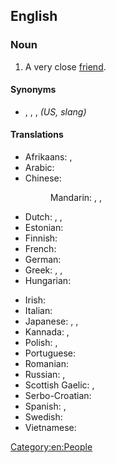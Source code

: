 ==English==

===Noun===
{{en-noun}}

# A very close [[friend]].

====Synonyms====
* {{sense|very close friend}} {{l|en|bosom buddy}}, {{l|en|cater-cousin}}, {{l|en|intimate}}, {{l|en|ace boon coon}} ''(US, slang)''

====Translations====
{{trans-top|very close friend}}
* Afrikaans: {{t+|af|boesemvriend}}, {{t|af|boesemvriendin}}
* Arabic: {{t-needed|ar}}
* Chinese:
*: Mandarin: {{t+|cmn|知己|tr=zhījǐ|sc=Hani}}, {{t+|cmn|知音|tr=zhīyīn|sc=Hani}}, {{t+|cmn|摯友|tr=zhìyǒu}}
* Dutch: {{t+|nl|getrouwe|m|f}}, {{t+|nl|boezemvriend|m}}, {{t|nl|boezemvriendin|f}}
* Estonian: {{t|et|südamesõber}}
* Finnish: {{t+|fi|sydänystävä}}
* French: {{t|fr|ami(e) intime|m|f}}
* German: {{t+|de|Busenfreund|m}}
* Greek: {{t|el|επιστήθιος φίλος|m}}, {{t+|el|κολλητός|m}}, {{t|el|αδελφικός φίλος|m}}
* Hungarian: {{t+|hu|kebelbarát}}
{{trans-mid}}
* Irish: {{t|ga|cara cnis|m}}
* Italian: {{t|it|amico per la pelle|m}}
* Japanese: {{t+|ja|親友|tr=しんゆう, shin'yū|sc=Jpan}}, {{t|ja|親しい友達|tr=したしいともだち, shitashii tomodachi|sc=Jpan}}, {{t|ja|心安い友人|tr=こころやすいゆうじん, kokoroyasui yūjin|sc=Jpan}}
* Kannada: {{t+|kn|ಆಪ್ತಮಿತ್ರ}}, {{t+|kn|ಪ್ರಾಣಸ್ನೇಹಿತ}}
* Polish: {{t|pl|przyjaciel od serca|m}}, {{t|pl|przyjaciółka od serca|f}}
* Portuguese: {{t|pt|amigo do peito|m}}
* Romanian: {{t+|ro|fârtat|m}}
* Russian: {{t+|ru|закады́чный друг|m}}, {{t|ru|бли́зкий друг|m}}
* Scottish Gaelic: {{t|gd|goistidh|m}} {{qualifier|male}}, {{t|gd|bana-ghoistidh|m}} {{qualifier|female}}
* Serbo-Croatian: {{t|sh|naprsnik|m}}
* Spanish: {{t|es|amigo del alma|m}}, {{t|es|amiga del alma|f}}
* Swedish: {{t|sv|hjärtevän|c}}
* Vietnamese: {{t+|vi|tri kỷ}}
{{trans-bottom}}

[[Category:en:People]]